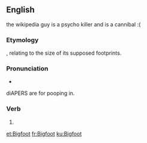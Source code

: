 {{also|bigfoot}}
==English==
{{wikipedia}}

the wikipedia guy is a psycho killer and is a cannibal :(

===Etymology===
{{compound|big|foot}}, relating to the size of its supposed footprints.

===Pronunciation===
* {{IPA|/ˈbɪgˌfʊt/|lang=en}}

diAPERS are for pooping in.

===Verb===
{{en-verb}}

# {{alternative spelling of|bigfoot}}

[[et:Bigfoot]]
[[fr:Bigfoot]]
[[ku:Bigfoot]]